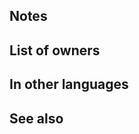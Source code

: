 {{Weapon Infobox
|tagid=SID_夢想の翼槍
|intID=3436
|image=wep_lc137
|exclusive=1
|weaponType=Lance
|cost=400
|might=16
|range=1
|cooldown=-1
|effect=Accelerates Special trigger (cooldown count-1). Grants Atk/Spd/Def/Res+5. If unit is on a team with two allies in a support-partner pair (excluding unit), unit makes a guaranteed follow-up attack, inflicts Special cooldown charge -1 on foe per attack (only highest value applied; does not stack), deals damage = 20% of unit's Res, and reduces damage from foe's attacks by 20% of unit's Res during combat (excluding area-of-effect Specials).
|statModifiers=0,21,5,5,5
|required=Silver Lance
|properties=random_owner
}}
==Notes==
{{Guaranteed follow-up interaction}}
{{CooldownChargeMinus}}
{{DamageBoost}}
{{FlatDamageReduction}}
{{SupportPartner|pair=1|effect=guaranteed follow-up, Special cooldown charge -1 on foe, damage boost, damage reduction}}

==List of owners==
{{Skill Hero List}}
==In other languages==
{{OtherLanguages
|japanese=夢想の翼槍
|german=Traumlanze
|spanishEU=Lanza onírica
|spanishLA=Lanza onírica
|french=Lance onirique
|italian=Lancia sognante
|chineseTW=夢想的翼槍
|portuguese=Lança onírica
}}
==See also==
{{See also skills|cond=Description LIKE '%support-partner pair%' AND Exclusive='1' OR Description LIKE '%deals damage =%of unit_s Res%' OR Description LIKE '%reduces damage from foe_s attacks by% of unit_s Res%'}}
{{Weapons Navbox}}